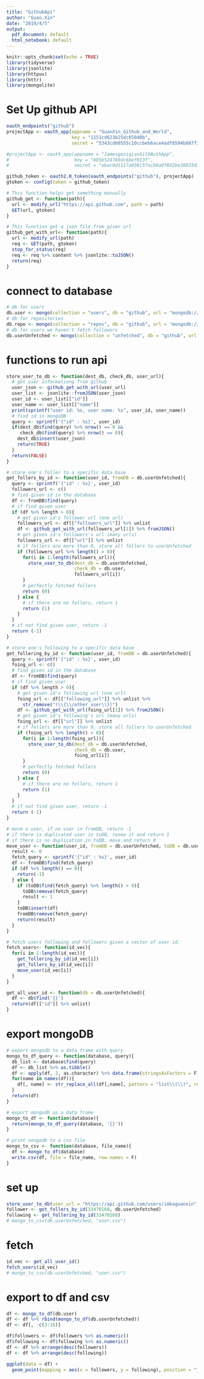 ```yaml
---
title: "GithubApi"
author: "Guan.Xin"
date: "2019/4/5"
output: 
  pdf_document: default
  html_notebook: default
---
```


```r
knitr::opts_chunk$set(echo = TRUE)
library(tidyverse)
library(jsonlite)
library(httpuv)
library(httr)
library(mongolite)
```

# Set Up github API
```r
oauth_endpoints("github")
projectApp <- oauth_app(appname = "GuanXin_Github_and_World",
                        key = "1151cd623b25dc65040b",
                        secret = "5343cd60555c10ccbeb6ace4adf8594b887f3024")

#projectApp <- oauth_app(appname = "JamesgeziqianGitOAuthApp",
#                        key = "885b524769dc6bef013f",
#                        secret = "ebac8d1117a038c5facb0a9f8d2be38833d37c60")

github_token <- oauth2.0_token(oauth_endpoints("github"), projectApp)
gtoken <- config(token = github_token)

# This function helps get something manually
github_get <- function(path){
  url <- modify_url("https://api.github.com", path = path)
  GET(url, gtoken)
}

# This function get a json file from given url
github_get_with_url<- function(path){
  url <- modify_url(path)
  req <- GET(path, gtoken) 
  stop_for_status(req)
  req <- req %>% content %>% jsonlite::toJSON()
  return(req)
}
```
# connect to database
```r
# db for users
db.user <- mongo(collection = "users", db = "github", url = "mongodb://localhost:27123")
# db for repositories
db.repo <- mongo(collection = "repos", db = "github", url = "mongodb://localhost:27123")
# db for users we haven't fetch followers
db.userUnfetched <- mongo(collection = "unfetched", db = "github", url = "mongodb://localhost:27123")
```

# functions to run api
```r
store_user_to_db <- function(dest_db, check_db, user_url){
  # get user informationg from github
  user_json <- github_get_with_url(user_url)
  user_list <- jsonlite::fromJSON(user_json)
  user_id <- user_list[["id"]]
  user_name <- user_list[["name"]]
  print(sprintf("user id: %s, user name: %s", user_id, user_name))
  # find id in mongoDB
  query <- sprintf('{"id" : %s}', user_id)
  if(dest_db$find(query) %>% nrow() == 0 &&
     check_db$find(query) %>% nrow() == 0){
    dest_db$insert(user_json)
    return(TRUE)
  }
  return(FALSE)
}

# store one's foller to a specific data base
get_follers_by_id <- function(user_id, fromDB = db.userUnfetched){
  query <- sprintf('{"id" : %s}', user_id)
  followers_url <- c()
  # find given id in the database
  df <- fromDB$find(query)
  # if find given user
  if (df %>% length > 0){
    # get given id's follower url (one url)
    followers_url <- df[["followers_url"]] %>% unlist
    df <- github_get_with_url(followers_url[1]) %>% fromJSON()
    # get given id's followers's url (many urls)
    followers_url <- df[["url"]] %>% unlist
    # if follers are more than 0, store all follers to userUnfetched
    if (followers_url %>% length() > 0){
      for(i in 1:length(followers_url)){
        store_user_to_db(dest_db = db.userUnfetched,
                         check_db = db.user,
                         followers_url[i])
      }
      # perfectly fetched follers
      return (0)
    } else {
      # if there are no follers, return 1
      return (1)
    }
  }
  # if not find given user, return -1
  return (-1)
}

# store one's following to a specific data base
get_follering_by_id <- function(user_id, fromDB = db.userUnfetched){
  query <- sprintf('{"id" : %s}', user_id)
  foing_url <- c()
  # find given id in the database
  df <- fromDB$find(query)
  # if find given user
  if (df %>% length > 0){
    # get given id's following url (one url)
    foing_url <- df[["following_url"]] %>% unlist %>%
      str_remove("(\\{\\/other_user\\})")
    df <- github_get_with_url(foing_url[1]) %>% fromJSON()
    # get given id's following's url (many urls)
    foing_url <- df[["url"]] %>% unlist
    # if follers are more than 0, store all follers to userUnfetched
    if (foing_url %>% length() > 0){
      for(i in 1:length(foing_url)){
        store_user_to_db(dest_db = db.userUnfetched,
                         check_db = db.user,
                         foing_url[i])
      }
      # perfectly fetched follers
      return (0)
    } else {
      # if there are no follers, return 1
      return (1)
    }
  }
  # if not find given user, return -1
  return (-1)
}

# move a user, if no user in fromDB, return -1
# if there is duplicated user in toDB, renew it and return 1
# if there is no duplication in toDB, move and return 0
move_user <- function(user_id, fromDB = db.userUnfetched, toDB = db.user){
  result <- 0
  fetch_query <- sprintf('{"id" : %s}', user_id)
  df <- fromDB$find(fetch_query)
  if (df %>% length() == 0){
    return(-1)
  } else {
    if (toDB$find(fetch_query) %>% length() > 0){
      toDB$remove(fetch_query)
      result <- 1
    }
    toDB$insert(df)
    fromDB$remove(fetch_query)
    return(result)
  }
}

# fetch users following and followers given a vector of user id.
fetch_users<- function(id_vec){
  for(i in 1:length(id_vec)){
    get_follering_by_id(id_vec[i])
    get_follers_by_id(id_vec[i])
    move_user(id_vec[i])
  }
}

get_all_user_id <- function(db = db.userUnfetched){
  df <- db$find('{}')
  return(df[["id"]] %>% unlist)
}
```
# export mongoDB
```r
# export mongodb to a data frame with query
mongo_to_df_query <- function(database, query){
  db_list <- database$find(query)
  df <- db_list %>% as.tibble()
  df <- apply(df, 2, as.character) %>% data.frame(stringsAsFactors = F)
  for(name in names(df)){
    df[, name] <- str_replace_all(df[,name], pattern = "list\\(\\)", replacement = "")
  }
  return(df)
}

# export mongodb as a data frame
mongo_to_df <- function(database){
  return(mongo_to_df_query(database, '{}'))
}

# print nongodb to a csv file  
mongo_to_csv <- function(database, file_name){
  df <- mongo_to_df(database)
  write.csv(df, file = file_name, row.names = F)  
}
```
# set up
```r
store_user_to_db(user_url = "https://api.github.com/users/imbaguanxin", dest_db = db.userUnfetched, check_db = db.user)
follower <- get_follers_by_id(33470168, db.userUnfetched)
following <- get_follering_by_id(33470168)
# mongo_to_csv(db.userUnfetched, "user.csv")
```
# fetch
```r
id_vec <- get_all_user_id()
fetch_users(id_vec)
# mongo_to_csv(db.userUnfetched, "user.csv")
```
# export to df and csv
```r
df <- mongo_to_df(db.user)
df <- df %>% rbind(mongo_to_df(db.userUnfetched))
df <- df[, -c(3:16)]

df$followers <- df$followers %>% as.numeric()
df$following <- df$following %>% as.numeric()
df <- df %>% arrange(desc(followers))
df <- df %>% arrange(desc(following))

ggplot(data = df) +
  geom_point(mapping = aes(x = followers, y = following), position = "jitter")

```
